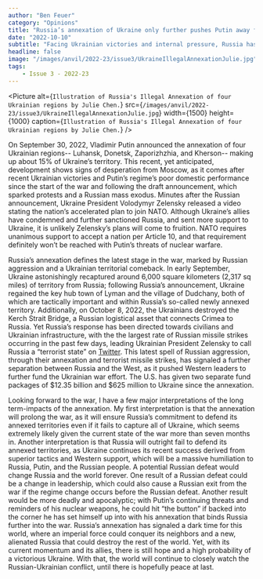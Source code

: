 ```yaml
---
author: "Ben Feuer"
category: "Opinions"
title: "Russia’s annexation of Ukraine only further pushes Putin away from the west"
date: "2022-10-10"
subtitle: "Facing Ukrainian victories and internal pressure, Russia has annexed four Ukrainian regions in a land grab that has sparked international condemnation."
headline: false
image: "/images/anvil/2022-23/issue3/UkraineIllegalAnnexationJulie.jpg"
tags:
    - Issue 3 - 2022-23
---
```


<Picture
alt={`Illustration of Russia's Illegal Annexation of four Ukrainian regions by Julie Chen.`}
src={`/images/anvil/2022-23/issue3/UkraineIllegalAnnexationJulie.jpg`}
width={1500}
height={1000}
caption={`Illustration of Russia's Illegal Annexation of four Ukrainian regions by Julie Chen.`}
/>

On September 30, 2022, Vladimir Putin announced the annexation of four Ukrainian regions-- Luhansk, Donetsk, Zaporizhzhia, and Kherson-- making up about 15% of Ukraine’s territory. This recent, yet anticipated, development shows signs of desperation from Moscow, as it comes after recent Ukrainian victories and Putin’s regime’s poor domestic performance since the start of the war and following the draft announcement, which sparked protests and a Russian mass exodus. Minutes after the Russian announcement, Ukraine President Volodymyr Zelensky released a video stating the nation’s accelerated plan to join NATO. Although Ukraine’s allies have condemned and further sanctioned Russia, and sent more support to Ukraine, it is unlikely Zelensky’s plans will come to fruition. NATO requires unanimous support to accept a nation per Article 10, and that requirement definitely won’t be reached with Putin’s threats of nuclear warfare. 

Russia’s annexation defines the latest stage in the war, marked by Russian aggression and a Ukrainian territorial comeback. In early September, Ukraine astonishingly recaptured around 6,000 square kilometers (2,317 sq miles) of territory from Russia; following Russia’s announcement, Ukraine regained the key hub town of Lyman and the village of Dudchany, both of which are tactically important and within Russia’s so-called newly annexed territory. Additionally, on October 8, 2022, the Ukrainians destroyed the Kerch Strait Bridge, a Russian logistical asset that connects Crimea to Russia. Yet Russia’s response has been directed towards civilians and Ukrainian infrastructure, with the the largest rate of Russian missile strikes occurring in the past few days, leading Ukrainian President Zelensky to call Russia a “terrorist state” on [Twitter](https://twitter.com/ZelenskyyUa/status/1579439304707014656/photo/3). This latest spell of Russian aggression, through their annexation and terrorist missile strikes, has signaled a further separation between Russia and the West, as it pushed Western leaders to further fund the Ukrainian war effort. The U.S. has given two separate fund packages of $12.35 billion and $625 million to Ukraine since the annexation. 

Looking forward to the war, I have a few major interpretations of the long term-impacts of the annexation. My first interpretation is that the annexation will prolong the war, as it will ensure Russia’s commitment to defend its annexed territories even if it fails to capture all of Ukraine, which seems extremely likely given the current state of the war more than seven months in. Another interpretation is that Russia will outright fail to defend its annexed territories, as Ukraine continues its recent success derived from superior tactics and Western support, which will be a massive humiliation to Russia, Putin, and the Russian people. A potential Russian defeat would change Russia and the world forever. One result of a Russian defeat could be a change in leadership, which could also cause a Russian exit from the war if the regime change occurs before the Russian defeat. Another result would be more deadly and apocalyptic; with Putin’s continuing threats and reminders of his nuclear weapons, he could hit “the button” if backed into the corner he has set himself up into with his annexation that binds Russia further into the war. Russia’s annexation has signaled a dark time for this world, where an imperial force could conquer its neighbors and a new, alienated Russia that could destroy the rest of the world. Yet, with its current momentum and its allies, there is still hope and a high probability of a victorious Ukraine. With that, the world will continue to closely watch the Russian-Ukrainian conflict, until there is hopefully peace at last.